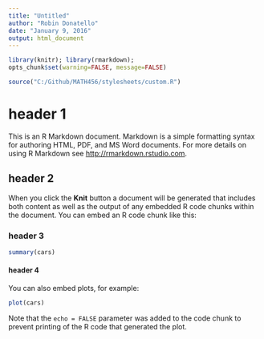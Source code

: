 ```yaml
---
title: "Untitled"
author: "Robin Donatello"
date: "January 9, 2016"
output: html_document
---
```


```r
library(knitr); library(rmarkdown);
opts_chunk$set(warning=FALSE, message=FALSE) 
```

```r
source("C:/Github/MATH456/stylesheets/custom.R")
```
# header 1

This is an R Markdown document. Markdown is a simple formatting syntax for authoring HTML, PDF, and MS Word documents. For more details on using R Markdown see <http://rmarkdown.rstudio.com>.

## header 2
When you click the **Knit** button a document will be generated that includes both content as well as the output of any embedded R code chunks within the document. You can embed an R code chunk like this:

### header 3
```r
summary(cars)
```

#### header 4
You can also embed plots, for example:

```r
plot(cars)
```

Note that the `echo = FALSE` parameter was added to the code chunk to prevent printing of the R code that generated the plot.
